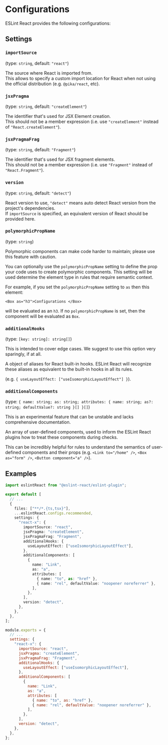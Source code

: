 

# Configurations

ESLint React provides the following configurations:

## Settings

### `importSource`

(type: `string`, default: `"react"`)

The source where React is imported from.\
This allows to specify a custom import location for React when not using the official distribution (e.g. `@pika/react`, etc).

### `jsxPragma`

(type: `string`, default: `"createElement"`)

The identifier that's used for JSX Element creation.\
This should not be a member expression (i.e. use `"createElement"` instead of `"React.createElement"`).

### `jsxPragmaFrag`

(type: `string`, default: `"Fragment"`)

The identifier that's used for JSX fragment elements.\
This should not be a member expression (i.e. use `"Fragment"` instead of `"React.Fragment"`).

### `version`

(type: `string`, default: `"detect"`)

React version to use, `"detect"` means auto detect React version from the project's dependencies.\
If `importSource` is specified, an equivalent version of React should be provided here.

### `polymorphicPropName`

(type: `string`)

<Callout type="warning">Polymorphic components can make code harder to maintain; please use this feature with caution.</Callout>

You can optionally use the `polymorphicPropName` setting to define the prop your code uses to create polymorphic components. This setting will be used determine the element type in rules that require semantic context.

For example, if you set the `polymorphicPropName` setting to `as` then this element:

`<Box as="h3">Configurations </Box>`

will be evaluated as an `h3`. If no `polymorphicPropName` is set, then the component will be evaluated as `Box`.

### `additionalHooks`

(type: `[key: string]: string[]`)

<Callout type="warning">This is intended to cover edge cases. We suggest to use this option very sparingly, if at all.</Callout>

A object of aliases for React built-in hooks. ESLint React will recognize these aliases as equivalent to the built-in hooks in all its rules.

(e.g. `{ useLayoutEffect: ["useIsomorphicLayoutEffect"] }`).

### `additionalComponents`

(type: `{ name: string; as: string; attributes: { name: string; as?: string; defaultValue?: string }[] }[]`)

<Callout type="warning">This is an experimental feature that can be unstable and lacks comprehensive documentation.</Callout>

An array of user-defined components, used to inform the ESLint React plugins how to treat these components during checks.

This can be incredibly helpful for rules to understand the semantics of user-defined components and their props (e.g. `<Link to="/home" />`, `<Box as="form" />`, `<Button component="a" />`).

## Examples

<ESLintConfigTabs>

<ConfigTab>

```ts filename="eslint.config.js"
import eslintReact from "@eslint-react/eslint-plugin";

export default [
  // ...
  {
    files: ["**/*.{ts,tsx}"],
    ...eslintReact.configs.recommended,
    settings: {
      "react-x": {
        importSource: "react",
        jsxPragma: "createElement",
        jsxPragmaFrag: "Fragment",
        additionalHooks: {
          useLayoutEffect: ["useIsomorphicLayoutEffect"],
        },
        additionalComponents: [
          {
            name: "Link",
            as: "a",
            attributes: [
              { name: "to", as: "href" },
              { name: "rel", defaultValue: "noopener noreferrer" },
            ],
          },
        ],
        version: "detect",
      },
    },
  },
];
```

</ConfigTab>

<ConfigTab>

```js filename=".eslintrc.js"
module.exports = {
  // ...
  settings: {
    "react-x": {
      importSource: "react",
      jsxPragma: "createElement",
      jsxPragmaFrag: "Fragment",
      additionalHooks: {
        useLayoutEffect: ["useIsomorphicLayoutEffect"],
      },
      additionalComponents: [
        {
          name: "Link",
          as: "a",
          attributes: [
            { name: "to", as: "href" },
            { name: "rel", defaultValue: "noopener noreferrer" },
          ],
        },
      ],
      version: "detect",
    },
  },
};
```

</ConfigTab>

</ESLintConfigTabs>
